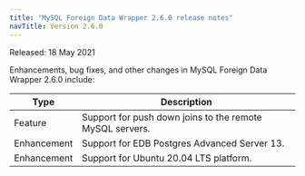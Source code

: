 ```yaml
---
title: "MySQL Foreign Data Wrapper 2.6.0 release notes"
navTitle: Version 2.6.0
---
```


Released: 18 May 2021

Enhancements, bug fixes, and other changes in MySQL Foreign Data Wrapper 2.6.0 include:

| Type | Description |
| ---- |------------ |
| Feature | Support for push down joins to the remote MySQL servers. |
| Enhancement | Support for EDB Postgres Advanced Server 13. |
| Enhancement | Support for Ubuntu 20.04 LTS platform. |

